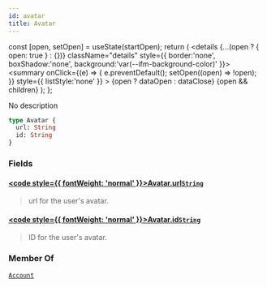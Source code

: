 ```yaml
---
id: avatar
title: Avatar
---
```









  const [open, setOpen] = useState(startOpen);
  return (
    <details {...(open ? { open: true } : {})} className="details" style={{ border:'none', boxShadow:'none', background:'var(--ifm-background-color)' }}>
      <summary
        onClick={(e) => {
          e.preventDefault();
          setOpen((open) => !open);
        }}
        style={{ listStyle:'none' }}
      >
      {open ? dataOpen : dataClose}
      </summary>
      {open && children}
    </details>
  );
};








No description


```graphql
type Avatar {
  url: String
  id: String
}
```




### Fields

#### [<code style={{ fontWeight: 'normal' }}>Avatar.<b>url</b></code>](#)<Bullet />[`String`](/gql-api/types/scalars/string) <Badge class="badge badge--secondary" text="scalar"/> 
> 
> 
> url for the user's avatar.
> 

#### [<code style={{ fontWeight: 'normal' }}>Avatar.<b>id</b></code>](#)<Bullet />[`String`](/gql-api/types/scalars/string) <Badge class="badge badge--secondary" text="scalar"/> 
> 
> 
> ID for the user's avatar.
> 





### Member Of

[`Account`](/gql-api/types/objects/account)  <Badge class="badge badge--secondary" text="object"/>

